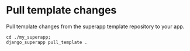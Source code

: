 # Pull template changes

Pull template changes from the superapp template repository to your app.

```shell
cd ./my_superapp;
django_superapp pull_template .
```

